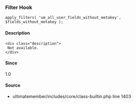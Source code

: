 
### Filter Hook    
    
```
apply_filters( 'um_all_user_fields_without_metakey', $fields_without_metakey );
```

#### Description
    <div class="description">
     Not available.
    </div>

#### Since
<div class="description">
1.0
</div>

#### Source
  - <Link href="/developer/files/includes-core-class-builtin#source-view.1403">ultimatemember/includes/core/class-builtin.php</Link> <Link href="/developer/files/includes-core-class-builtin#source-view.1403">line 1403</Link>

